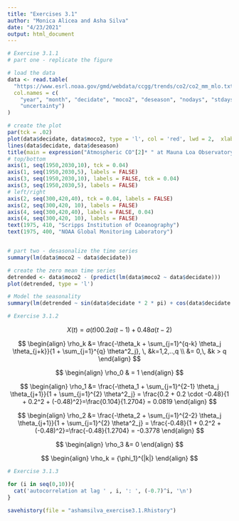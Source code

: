 ```yaml
---
title: "Exercises 3.1"
author: "Monica Alicea and Asha Silva"
date: "4/23/2021"
output: html_document
---
```


```r
# Exercise 3.1.1
# part one - replicate the figure 

# load the data
data <- read.table(
  "https://www.esrl.noaa.gov/gmd/webdata/ccgg/trends/co2/co2_mm_mlo.txt",
  col.names = c(
    "year", "month", "decidate", "moco2", "deseason", "nodays", "stdays",
    "uncertainty")
)

# create the plot 
par(tck = .02)
plot(data$decidate, data$moco2, type = 'l', col = 'red', lwd = 2,  xlab = "Year", ylab = "parts per million (ppm)", las = 1)
lines(data$decidate, data$deseason)
title(main = expression("Atmospheric CO"[2]* " at Mauna Loa Observatory"))
# top/bottom
axis(1, seq(1950,2030,10), tck = 0.04)
axis(1, seq(1950,2030,5), labels = FALSE)
axis(3, seq(1950,2030,10), labels = FALSE, tck = 0.04)
axis(3, seq(1950,2030,5), labels = FALSE)
# left/right
axis(2, seq(300,420,40), tck = 0.04, labels = FALSE)
axis(2, seq(300,420, 10), labels = FALSE)
axis(4, seq(300,420,40), labels = FALSE, 0.04)
axis(4, seq(300,420, 10), labels = FALSE)
text(1975, 410, "Scripps Institution of Oceanography")
text(1975, 400, "NOAA Global Monitoring Laboratory")


# part two - desasonalize the time series
summary(lm(data$moco2 ~ data$decidate))

# create the zero mean time series 
detrended <- data$moco2 - (predict(lm(data$moco2 ~ data$decidate)))
plot(detrended, type = 'l')

# Model the seasonality 
summary(lm(detrended ~ sin(data$decidate * 2 * pi) + cos(data$decidate * 2 * pi)))
```

```r
# Exercise 3.1.2
```
$$
X(t) = a(t) 0 0.2 a(t-1) + 0.48 a(t-2)
$$

$$
\begin{align}
\rho_k &= \frac{-\theta_k + \sum_{j=1}^{q-k} \theta_j \theta_{j+k}}{1 + \sum_{j=1}^{q} \theta^2_j}, \, &k=1,2,..,q \\
&= 0,\, &k > q
\end{align}
$$

$$
\begin{align}
\rho_0 & = 1
\end{align}
$$

$$
\begin{align}
\rho_1 &= \frac{-\theta_1 + \sum_{j=1}^{2-1} \theta_j \theta_{j+1}}{1 + \sum_{j=1}^{2} \theta^2_j} = \frac{0.2 + 0.2 \cdot -0.48}{1 + 0.2^2 + (-0.48)^2}=\frac{0.104}{1.2704} = 0.0819
\end{align}
$$

$$
\begin{align}
\rho_2 &= \frac{-\theta_2 + \sum_{j=1}^{2-2} \theta_j \theta_{j+1}}{1 + \sum_{j=1}^{2} \theta^2_j} = \frac{-0.48}{1 + 0.2^2 + (-0.48)^2}=\frac{-0.48}{1.2704} = -0.3778
\end{align}
$$

$$
\begin{align}
\rho_3 &= 0
\end{align}
$$


$$
\begin{align}
\rho_k = {\phi_1}^{|k|}
\end{align}
$$



```r
# Exercise 3.1.3

for (i in seq(0,10)){
  cat('autocorrelation at lag ' , i, ': ', (-0.7)^i, '\n')
}
```

```r
savehistory(file = "ashamsilva_exercise3.1.Rhistory")
```